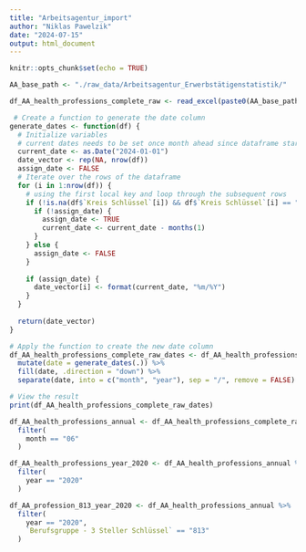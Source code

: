 ```yaml
---
title: "Arbeitsagentur_import"
author: "Niklas Pawelzik"
date: "2024-07-15"
output: html_document
---
```


```r
knitr::opts_chunk$set(echo = TRUE)
```


```r
AA_base_path <- "./raw_data/Arbeitsagentur_Erwerbstätigenstatistik/"

df_AA_health_professions_complete_raw <- read_excel(paste0(AA_base_path, "raw_labourdata.xlsx"), skip = 10)

```



```r
 # Create a function to generate the date column
generate_dates <- function(df) {
  # Initialize variables
  # current dates needs to be set once month ahead since dataframe starts with NA
  current_date <- as.Date("2024-01-01")
  date_vector <- rep(NA, nrow(df))
  assign_date <- FALSE
  # Iterate over the rows of the dataframe
  for (i in 1:nrow(df)) {
    # using the first local key and loop through the subsequent rows
    if (!is.na(df$`Kreis Schlüssel`[i]) && df$`Kreis Schlüssel`[i] == "01001000") {
      if (!assign_date) {
        assign_date <- TRUE
        current_date <- current_date - months(1)
      }
    } else {
      assign_date <- FALSE
    }
    
    if (assign_date) {
      date_vector[i] <- format(current_date, "%m/%Y")
    }
  }
  
  return(date_vector)
}

# Apply the function to create the new date column
df_AA_health_professions_complete_raw_dates <- df_AA_health_professions_complete_raw %>%
  mutate(date = generate_dates(.)) %>%
  fill(date, .direction = "down") %>%
  separate(date, into = c("month", "year"), sep = "/", remove = FALSE)

# View the result
print(df_AA_health_professions_complete_raw_dates)

```

```r
df_AA_health_professions_annual <- df_AA_health_professions_complete_raw_dates %>%
  filter(
    month == "06"
  )

df_AA_health_professions_year_2020 <- df_AA_health_professions_annual %>%
  filter(
    year == "2020"
  )

df_AA_profession_813_year_2020 <- df_AA_health_professions_annual %>%
  filter(
    year == "2020",
    `Berufsgruppe - 3 Steller Schlüssel` == "813"
  )


```

